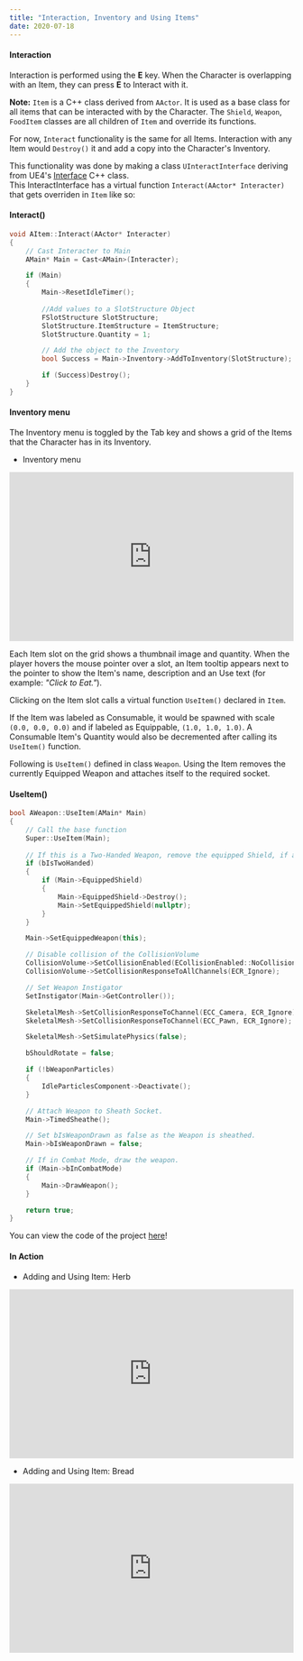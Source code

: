 ---
title: "Interaction, Inventory and Using Items"
date: 2020-07-18
---



#### Interaction

Interaction is performed using the **E** key. When the Character is overlapping with an Item, they can press **E** to Interact with it.

**Note:** `Item` is a C++ class derived from `AActor`. It is used as a base class for all items that can be interacted with by the Character.
The `Shield`, `Weapon`, `FoodItem` classes are all children of `Item` and override its functions.

For now, `Interact` functionality is the same for all Items. Interaction with any Item would `Destroy()` it and add a copy into the Character's 
Inventory.

This functionality was done by making a class `UInteractInterface` deriving from UE4's 
[Interface](https://docs.unrealengine.com/en-US/Programming/UnrealArchitecture/Reference/Interfaces/index.html) C++ class.  
This InteractInterface has a virtual function `Interact(AActor* Interacter)` that gets overriden in `Item` like so:

#### Interact()
```cpp
void AItem::Interact(AActor* Interacter)
{
	// Cast Interacter to Main
	AMain* Main = Cast<AMain>(Interacter);

	if (Main)
	{
		Main->ResetIdleTimer();
		
		//Add values to a SlotStructure Object
		FSlotStructure SlotStructure;
		SlotStructure.ItemStructure = ItemStructure;
		SlotStructure.Quantity = 1;

		// Add the object to the Inventory
		bool Success = Main->Inventory->AddToInventory(SlotStructure);

		if (Success)Destroy();
	}
}
```

#### Inventory menu

The Inventory menu is toggled by the Tab key and shows a grid of the Items that the Character has in its Inventory.

- Inventory menu
<iframe src="https://www.youtube.com/embed/TqSOrnQjPPs" width="100%" height="300px" frameborder="0"> </iframe> 

Each Item slot on the grid shows a thumbnail image and quantity. When the player hovers the mouse pointer over a slot, an Item tooltip
appears next to the pointer to show the Item's name, description and an Use text (for example: *"Click to Eat."*).

Clicking on the Item slot calls a virtual function `UseItem()` declared in `Item`.

If the Item was labeled as Consumable, it would be spawned with scale `(0.0, 0.0, 0.0)` and if labeled as Equippable, `(1.0, 1.0, 1.0)`.
A Consumable Item's Quantity would also be decremented after calling its `UseItem()` function.

Following is `UseItem()` defined in class `Weapon`. Using the Item removes the currently Equipped Weapon and attaches
itself to the required socket.

#### UseItem()
```cpp
bool AWeapon::UseItem(AMain* Main)
{
	// Call the base function
	Super::UseItem(Main);
	
	// If this is a Two-Handed Weapon, remove the equipped Shield, if any
	if (bIsTwoHanded)
	{
		if (Main->EquippedShield)
		{
			Main->EquippedShield->Destroy();
			Main->SetEquippedShield(nullptr);
		}
	}

	Main->SetEquippedWeapon(this);

	// Disable collision of the CollisionVolume
	CollisionVolume->SetCollisionEnabled(ECollisionEnabled::NoCollision);
	CollisionVolume->SetCollisionResponseToAllChannels(ECR_Ignore);

	// Set Weapon Instigator
	SetInstigator(Main->GetController());

	SkeletalMesh->SetCollisionResponseToChannel(ECC_Camera, ECR_Ignore);
	SkeletalMesh->SetCollisionResponseToChannel(ECC_Pawn, ECR_Ignore);

	SkeletalMesh->SetSimulatePhysics(false);

	bShouldRotate = false;

	if (!bWeaponParticles)
	{
		IdleParticlesComponent->Deactivate();
	}

	// Attach Weapon to Sheath Socket.
	Main->TimedSheathe();

	// Set bIsWeaponDrawn as false as the Weapon is sheathed.
	Main->bIsWeaponDrawn = false;

	// If in Combat Mode, draw the weapon.
	if (Main->bInCombatMode)
	{ 		
		Main->DrawWeapon();
	}

	return true;
}
```

You can view the code of the project [here](https://github.com/1Gokul/MedievalCombatProject)!

#### In Action 

- Adding and Using Item: Herb
<iframe src="https://www.youtube.com/embed/HPPYCE8QTnY" width="100%" height="300px" frameborder="0"> </iframe> 

- Adding and Using Item: Bread
<iframe src="https://www.youtube.com/embed/W-0xqa9WUIM" width="100%" height="300px" frameborder="0"> </iframe> 



